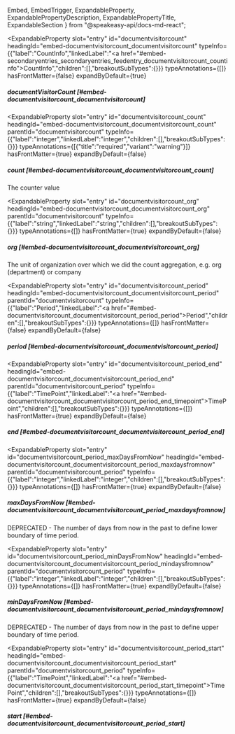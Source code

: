   Embed,
  EmbedTrigger,
  ExpandableProperty,
  ExpandablePropertyDescription,
  ExpandablePropertyTitle,
  ExpandableSection
} from "@speakeasy-api/docs-md-react";

<ExpandableSection>

<ExpandableProperty
  slot="entry"
  id="documentvisitorcount"
  headingId="embed-documentvisitorcount_documentvisitorcount"
  typeInfo={{"label":"CountInfo","linkedLabel":"<a href=\"#embed-secondaryentries_secondaryentries_feedentry_documentvisitorcount_countinfo\">CountInfo</a>","children":[],"breakoutSubTypes":{}}}
  typeAnnotations={[]}
  hasFrontMatter={false}
  expandByDefault={true}
>

<ExpandablePropertyTitle slot="title">

##### documentVisitorCount [#embed-documentvisitorcount_documentvisitorcount]

</ExpandablePropertyTitle>

</ExpandableProperty>

<ExpandableProperty
  slot="entry"
  id="documentvisitorcount_count"
  headingId="embed-documentvisitorcount_documentvisitorcount_count"
  parentId="documentvisitorcount"
  typeInfo={{"label":"integer","linkedLabel":"integer","children":[],"breakoutSubTypes":{}}}
  typeAnnotations={[{"title":"required","variant":"warning"}]}
  hasFrontMatter={true}
  expandByDefault={false}
>

<ExpandablePropertyTitle slot="title">

##### count [#embed-documentvisitorcount_documentvisitorcount_count]

</ExpandablePropertyTitle>

<ExpandablePropertyDescription slot="description">

The counter value

</ExpandablePropertyDescription>

</ExpandableProperty>

<ExpandableProperty
  slot="entry"
  id="documentvisitorcount_org"
  headingId="embed-documentvisitorcount_documentvisitorcount_org"
  parentId="documentvisitorcount"
  typeInfo={{"label":"string","linkedLabel":"string","children":[],"breakoutSubTypes":{}}}
  typeAnnotations={[]}
  hasFrontMatter={true}
  expandByDefault={false}
>

<ExpandablePropertyTitle slot="title">

##### org [#embed-documentvisitorcount_documentvisitorcount_org]

</ExpandablePropertyTitle>

<ExpandablePropertyDescription slot="description">

The unit of organization over which we did the count aggregation, e.g. org (department) or company

</ExpandablePropertyDescription>

</ExpandableProperty>

<ExpandableProperty
  slot="entry"
  id="documentvisitorcount_period"
  headingId="embed-documentvisitorcount_documentvisitorcount_period"
  parentId="documentvisitorcount"
  typeInfo={{"label":"Period","linkedLabel":"<a href=\"#embed-documentvisitorcount_documentvisitorcount_period_period\">Period</a>","children":[],"breakoutSubTypes":{}}}
  typeAnnotations={[]}
  hasFrontMatter={false}
  expandByDefault={false}
>

<ExpandablePropertyTitle slot="title">

##### period [#embed-documentvisitorcount_documentvisitorcount_period]

</ExpandablePropertyTitle>

</ExpandableProperty>

<ExpandableProperty
  slot="entry"
  id="documentvisitorcount_period_end"
  headingId="embed-documentvisitorcount_documentvisitorcount_period_end"
  parentId="documentvisitorcount_period"
  typeInfo={{"label":"TimePoint","linkedLabel":"<a href=\"#embed-documentvisitorcount_documentvisitorcount_period_end_timepoint\">TimePoint</a>","children":[],"breakoutSubTypes":{}}}
  typeAnnotations={[]}
  hasFrontMatter={true}
  expandByDefault={false}
>

<ExpandablePropertyTitle slot="title">

##### end [#embed-documentvisitorcount_documentvisitorcount_period_end]

</ExpandablePropertyTitle>

<Embed slot="embed">

<EmbedTrigger slot="trigger" embedTitle="end" triggerText="View end details">

<Embedend />

</EmbedTrigger>

</Embed>

</ExpandableProperty>

<ExpandableProperty
  slot="entry"
  id="documentvisitorcount_period_maxDaysFromNow"
  headingId="embed-documentvisitorcount_documentvisitorcount_period_maxdaysfromnow"
  parentId="documentvisitorcount_period"
  typeInfo={{"label":"integer","linkedLabel":"integer","children":[],"breakoutSubTypes":{}}}
  typeAnnotations={[]}
  hasFrontMatter={true}
  expandByDefault={false}
>

<ExpandablePropertyTitle slot="title">

##### maxDaysFromNow [#embed-documentvisitorcount_documentvisitorcount_period_maxdaysfromnow]

</ExpandablePropertyTitle>

<ExpandablePropertyDescription slot="description">

DEPRECATED - The number of days from now in the past to define lower boundary of time period.

</ExpandablePropertyDescription>

</ExpandableProperty>

<ExpandableProperty
  slot="entry"
  id="documentvisitorcount_period_minDaysFromNow"
  headingId="embed-documentvisitorcount_documentvisitorcount_period_mindaysfromnow"
  parentId="documentvisitorcount_period"
  typeInfo={{"label":"integer","linkedLabel":"integer","children":[],"breakoutSubTypes":{}}}
  typeAnnotations={[]}
  hasFrontMatter={true}
  expandByDefault={false}
>

<ExpandablePropertyTitle slot="title">

##### minDaysFromNow [#embed-documentvisitorcount_documentvisitorcount_period_mindaysfromnow]

</ExpandablePropertyTitle>

<ExpandablePropertyDescription slot="description">

DEPRECATED - The number of days from now in the past to define upper boundary of time period.

</ExpandablePropertyDescription>

</ExpandableProperty>

<ExpandableProperty
  slot="entry"
  id="documentvisitorcount_period_start"
  headingId="embed-documentvisitorcount_documentvisitorcount_period_start"
  parentId="documentvisitorcount_period"
  typeInfo={{"label":"TimePoint","linkedLabel":"<a href=\"#embed-documentvisitorcount_documentvisitorcount_period_start_timepoint\">TimePoint</a>","children":[],"breakoutSubTypes":{}}}
  typeAnnotations={[]}
  hasFrontMatter={true}
  expandByDefault={false}
>

<ExpandablePropertyTitle slot="title">

##### start [#embed-documentvisitorcount_documentvisitorcount_period_start]

</ExpandablePropertyTitle>

<Embed slot="embed">

<EmbedTrigger slot="trigger" embedTitle="start" triggerText="View start details">

<Embedstart />

</EmbedTrigger>

</Embed>

</ExpandableProperty>

</ExpandableSection>